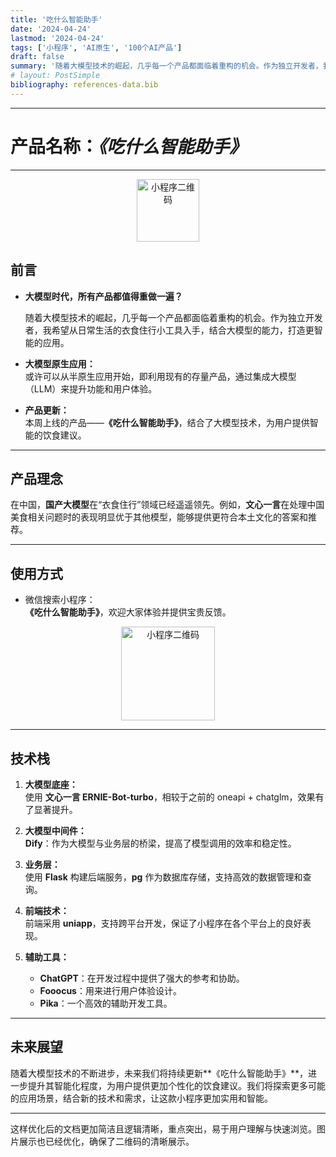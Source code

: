 ```yaml
---
title: '吃什么智能助手'
date: '2024-04-24'
lastmod: '2024-04-24'
tags: ['小程序', 'AI原生', '100个AI产品']
draft: false
summary: '随着大模型技术的崛起，几乎每一个产品都面临着重构的机会。作为独立开发者，我希望从日常生活的衣食住行小工具入手，结合大模型的能力，打造更智能的应用。'
# layout: PostSimple
bibliography: references-data.bib
---
```


---

# 产品名称：_《吃什么智能助手》_

---
<p align="center">
  <img
    src="/static/images/aifood/logo.jpeg"
    alt="小程序二维码"
    width="100"
    height="100"
  />
</p>

## 前言

- **大模型时代，所有产品都值得重做一遍？**

  随着大模型技术的崛起，几乎每一个产品都面临着重构的机会。作为独立开发者，我希望从日常生活的衣食住行小工具入手，结合大模型的能力，打造更智能的应用。

- **大模型原生应用：**  
  或许可以从半原生应用开始，即利用现有的存量产品，通过集成大模型（LLM）来提升功能和用户体验。

- **产品更新：**  
  本周上线的产品——**《吃什么智能助手》**，结合了大模型技术，为用户提供智能的饮食建议。

---

## 产品理念

在中国，**国产大模型**在“衣食住行”领域已经遥遥领先。例如，**文心一言**在处理中国美食相关问题时的表现明显优于其他模型，能够提供更符合本土文化的答案和推荐。

---

## 使用方式

- 微信搜索小程序：  
  **《吃什么智能助手》**，欢迎大家体验并提供宝贵反馈。

<p align="center">
  <img
    src="/static/images/aifood/share-pic.jpg"
    alt="小程序二维码"
    width="150"
    height="150"
  />
</p>

---

## 技术栈

1. **大模型底座：**  
   使用 **文心一言 ERNIE-Bot-turbo**，相较于之前的 oneapi + chatglm，效果有了显著提升。

2. **大模型中间件：**  
   **Dify**：作为大模型与业务层的桥梁，提高了模型调用的效率和稳定性。

3. **业务层：**  
   使用 **Flask** 构建后端服务，**pg** 作为数据库存储，支持高效的数据管理和查询。

4. **前端技术：**  
   前端采用 **uniapp**，支持跨平台开发，保证了小程序在各个平台上的良好表现。

5. **辅助工具：**
   - **ChatGPT**：在开发过程中提供了强大的参考和协助。
   - **Fooocus**：用来进行用户体验设计。
   - **Pika**：一个高效的辅助开发工具。

---

## 未来展望

随着大模型技术的不断进步，未来我们将持续更新**《吃什么智能助手》**，进一步提升其智能化程度，为用户提供更加个性化的饮食建议。我们将探索更多可能的应用场景，结合新的技术和需求，让这款小程序更加实用和智能。

---

这样优化后的文档更加简洁且逻辑清晰，重点突出，易于用户理解与快速浏览。图片展示也已经优化，确保了二维码的清晰展示。
